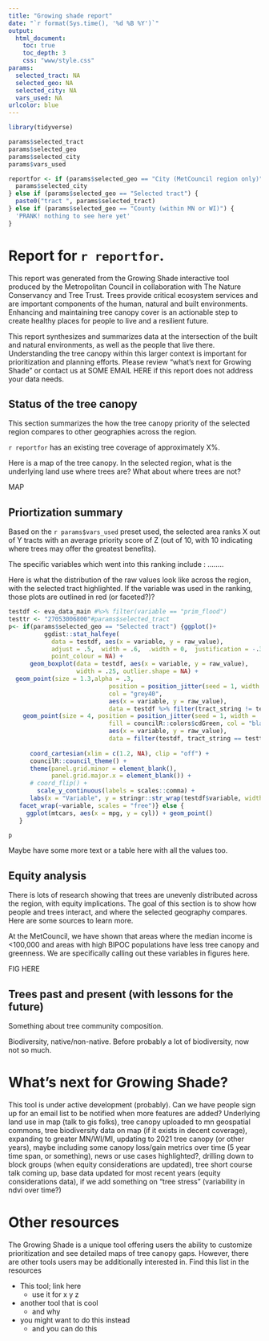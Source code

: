 ```yaml
---
title: "Growing shade report"
date: "`r format(Sys.time(), '%d %B %Y')`"
output: 
  html_document:
    toc: true
    toc_depth: 3
    css: "www/style.css"
params:
  selected_tract: NA
  selected_geo: NA
  selected_city: NA
  vars_used: NA
urlcolor: blue
---
```


```r
library(tidyverse)

params$selected_tract
params$selected_geo
params$selected_city
params$vars_used

reportfor <- if (params$selected_geo == "City (MetCouncil region only)") {
  params$selected_city
} else if (params$selected_geo == "Selected tract") {
  paste0("tract ", params$selected_tract)
} else if (params$selected_geo == "County (within MN or WI)") {
  'PRANK! nothing to see here yet'
}

```


# Report for `r reportfor`.

This report was generated from the Growing Shade interactive tool produced by the Metropolitan Council in collaboration with The Nature Conservancy and Tree Trust. Trees provide critical ecosystem services and are important components of the human, natural and built environments. Enhancing and maintaining tree canopy cover is an actionable step to create healthy places for people to live and a resilient future.

This report synthesizes and summarizes data at the intersection of the built and natural environments, as well as the people that live there. Understanding the tree canopy within this larger context is important for prioritization and planning efforts. Please review "what's next for Growing Shade" or contact us at SOME EMAIL HERE if this report does not address your data needs.

## Status of the tree canopy

This section summarizes the how the tree canopy priority of the selected region compares to other geographies across the region.

`r reportfor` has an existing tree coverage of approximately X%. 

Here is a map of the tree canopy. In the selected region, what is the underlying land use where trees are? What about where trees are not?

MAP

## Priortization summary

Based on the `r params$vars_used` preset used, the selected area ranks X out of Y tracts with an average priority score of Z (out of 10, with 10 indicating where trees may offer the greatest benefits).

The specific variables which went into this ranking include : ........

Here is what the distribution of the raw values look like across the region, with the selected tract highlighted. If the variable was used in the ranking, those plots are outlined in red (or faceted?)? 


```r
testdf <- eva_data_main #%>% filter(variable == "prim_flood")
testtr <- "27053006800"#params$selected_tract
p<- if(params$selected_geo == "Selected tract") {ggplot()+
          ggdist::stat_halfeye(
            data = testdf, aes(x = variable, y = raw_value),
            adjust = .5,  width = .6,  .width = 0,  justification = -.3, 
            point_colour = NA) + 
      geom_boxplot(data = testdf, aes(x = variable, y = raw_value),
                   width = .25, outlier.shape = NA) +
  geom_point(size = 1.3,alpha = .3,
                            position = position_jitter(seed = 1, width = .1, height = 0),
                            col = "grey40",
                            aes(x = variable, y = raw_value),
                            data = testdf %>% filter(tract_string != testtr)) +
    geom_point(size = 4, position = position_jitter(seed = 1, width = .1, height = 0),
                            fill = councilR::colors$cdGreen, col = "black", pch = 21,
                            aes(x = variable, y = raw_value),
                            data = filter(testdf, tract_string == testtr)) +
  
      coord_cartesian(xlim = c(1.2, NA), clip = "off") +
      councilR::council_theme() +
      theme(panel.grid.minor = element_blank(),
            panel.grid.major.x = element_blank()) +
      # coord_flip() +
        scale_y_continuous(labels = scales::comma) +
      labs(x = "Variable", y = stringr::str_wrap(testdf$variable, width = 40)) +
   facet_wrap(~variable, scales = "free")} else {
     ggplot(mtcars, aes(x = mpg, y = cyl)) + geom_point()
   }

p
```

Maybe have some more text or a table here with all the values too. 

## Equity analysis

There is lots of research showing that trees are unevenly distributed across the region, with equity implications. The goal of this section is to show how people and trees interact, and where the selected geography compares. Here are some sources to learn more. 

At the MetCouncil, we have shown that areas where the median income is <100,000 and areas with high BIPOC populations have less tree canopy and greenness. We are specifically calling out these variables in figures here. 

FIG HERE

## Trees past and present (with lessons for the future)

Something about tree community composition. 

Biodiversity, native/non-native. Before probably a lot of biodiversity, now not so much. 

# What's next for Growing Shade?

This tool is under active development (probably). Can we have people sign up for an email list to be notified when more features are added? Underlying land use in map (talk to gis folks), tree canopy uploaded to mn geospatial commons, tree biodiversity data on map (if it exists in decent coverage), expanding to greater MN/WI/MI, updating to 2021 tree canopy (or other years), maybe including some canopy loss/gain metrics over time (5 year time span, or something), news or use cases highlighted?, drilling down to block groups (when equity considerations are updated), tree short course talk coming up, base data updated for most recent years (equity considerations data), if we add something on "tree stress" (variability in ndvi over time?)

# Other resources

The Growing Shade is a unique tool offering users the ability to customize prioritization and see detailed maps of tree canopy gaps. However, there are other tools users may be additionally interested in. Find this list in the resources 

- This tool; link here
  - use it for x y z
- another tool that is cool
  - and why 
- you might want to do this instead
  - and you can do this
  
  
  
